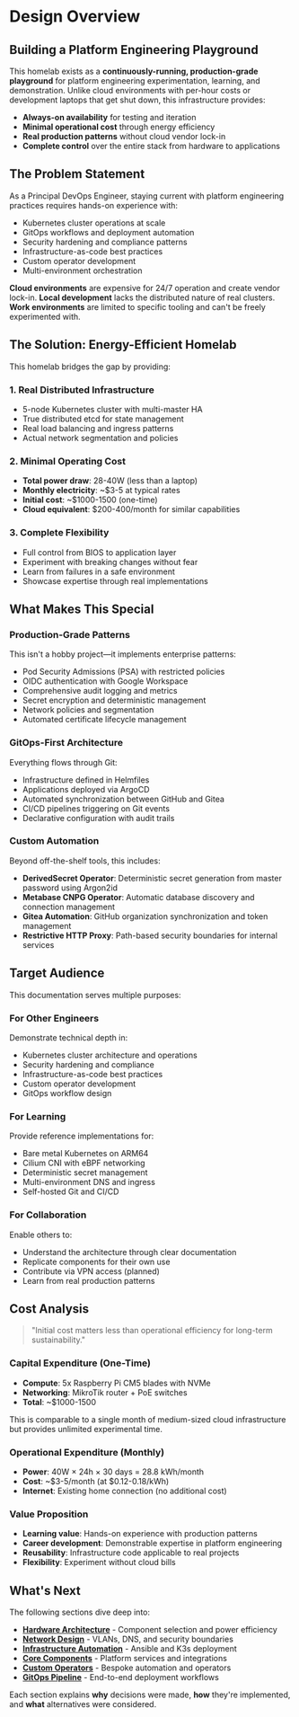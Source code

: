 # Design Overview

## Building a Platform Engineering Playground

This homelab exists as a **continuously-running, production-grade playground** for platform engineering experimentation, learning, and demonstration. Unlike cloud environments with per-hour costs or development laptops that get shut down, this infrastructure provides:

- **Always-on availability** for testing and iteration
- **Minimal operational cost** through energy efficiency
- **Real production patterns** without cloud vendor lock-in
- **Complete control** over the entire stack from hardware to applications

## The Problem Statement

As a Principal DevOps Engineer, staying current with platform engineering practices requires hands-on experience with:

- Kubernetes cluster operations at scale
- GitOps workflows and deployment automation
- Security hardening and compliance patterns
- Infrastructure-as-code best practices
- Custom operator development
- Multi-environment orchestration

**Cloud environments** are expensive for 24/7 operation and create vendor lock-in. **Local development** lacks the distributed nature of real clusters. **Work environments** are limited to specific tooling and can't be freely experimented with.

## The Solution: Energy-Efficient Homelab

This homelab bridges the gap by providing:

### 1. Real Distributed Infrastructure
- 5-node Kubernetes cluster with multi-master HA
- True distributed etcd for state management
- Real load balancing and ingress patterns
- Actual network segmentation and policies

### 2. Minimal Operating Cost
- **Total power draw**: 28-40W (less than a laptop)
- **Monthly electricity**: ~$3-5 at typical rates
- **Initial cost**: ~$1000-1500 (one-time)
- **Cloud equivalent**: $200-400/month for similar capabilities

### 3. Complete Flexibility
- Full control from BIOS to application layer
- Experiment with breaking changes without fear
- Learn from failures in a safe environment
- Showcase expertise through real implementations

## What Makes This Special

### Production-Grade Patterns
This isn't a hobby project—it implements enterprise patterns:
- Pod Security Admissions (PSA) with restricted policies
- OIDC authentication with Google Workspace
- Comprehensive audit logging and metrics
- Secret encryption and deterministic management
- Network policies and segmentation
- Automated certificate lifecycle management

### GitOps-First Architecture
Everything flows through Git:
- Infrastructure defined in Helmfiles
- Applications deployed via ArgoCD
- Automated synchronization between GitHub and Gitea
- CI/CD pipelines triggering on Git events
- Declarative configuration with audit trails

### Custom Automation
Beyond off-the-shelf tools, this includes:
- **DerivedSecret Operator**: Deterministic secret generation from master password using Argon2id
- **Metabase CNPG Operator**: Automatic database discovery and connection management
- **Gitea Automation**: GitHub organization synchronization and token management
- **Restrictive HTTP Proxy**: Path-based security boundaries for internal services

## Target Audience

This documentation serves multiple purposes:

### For Other Engineers
Demonstrate technical depth in:
- Kubernetes cluster architecture and operations
- Security hardening and compliance
- Infrastructure-as-code best practices
- Custom operator development
- GitOps workflow design

### For Learning
Provide reference implementations for:
- Bare metal Kubernetes on ARM64
- Cilium CNI with eBPF networking
- Deterministic secret management
- Multi-environment DNS and ingress
- Self-hosted Git and CI/CD

### For Collaboration
Enable others to:
- Understand the architecture through clear documentation
- Replicate components for their own use
- Contribute via VPN access (planned)
- Learn from real production patterns

## Cost Analysis

> "Initial cost matters less than operational efficiency for long-term sustainability."

### Capital Expenditure (One-Time)
- **Compute**: 5x Raspberry Pi CM5 blades with NVMe
- **Networking**: MikroTik router + PoE switches
- **Total**: ~$1000-1500

This is comparable to a single month of medium-sized cloud infrastructure but provides unlimited experimental time.

### Operational Expenditure (Monthly)
- **Power**: 40W × 24h × 30 days = 28.8 kWh/month
- **Cost**: ~$3-5/month (at $0.12-0.18/kWh)
- **Internet**: Existing home connection (no additional cost)

### Value Proposition
- **Learning value**: Hands-on experience with production patterns
- **Career development**: Demonstrable expertise in platform engineering
- **Reusability**: Infrastructure code applicable to real projects
- **Flexibility**: Experiment without cloud bills

## What's Next

The following sections dive deep into:

- [**Hardware Architecture**](/hardware) - Component selection and power efficiency
- [**Network Design**](/networking) - VLANs, DNS, and security boundaries
- [**Infrastructure Automation**](/infrastructure) - Ansible and K3s deployment
- [**Core Components**](/core-components) - Platform services and integrations
- [**Custom Operators**](/automation) - Bespoke automation and operators
- [**GitOps Pipeline**](/gitops) - End-to-end deployment workflows

Each section explains **why** decisions were made, **how** they're implemented, and **what** alternatives were considered.
